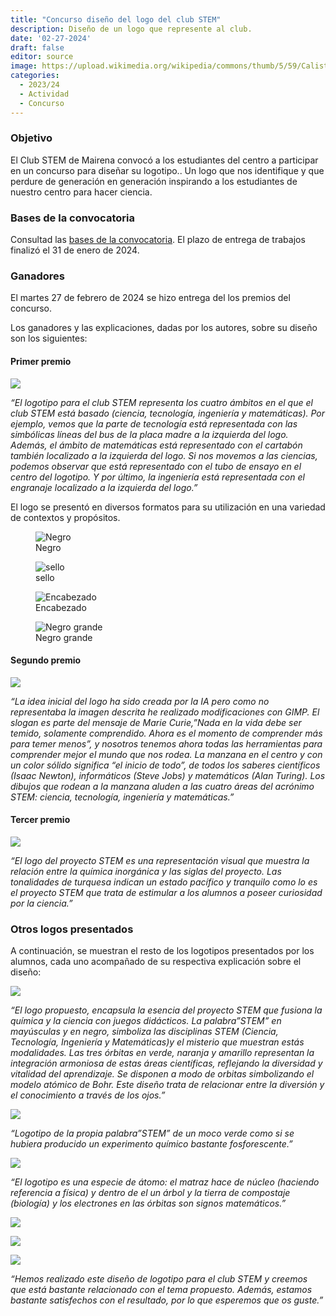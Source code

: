 ```yaml
---
title: "Concurso diseño del logo del club STEM"
description: Diseño de un logo que represente al club.
date: '02-27-2024'
draft: false
editor: source
image: https://upload.wikimedia.org/wikipedia/commons/thumb/5/59/Calisthenics_in_Berlin-Marzahn_%28Marzahner_Promenade%29_Siegertreppchen.jpg/640px-Calisthenics_in_Berlin-Marzahn_%28Marzahner_Promenade%29_Siegertreppchen.jpg
categories: 
  - 2023/24
  - Actividad
  - Concurso
---
```


### Objetivo

El Club STEM de Mairena convocó a los estudiantes del centro a participar en un concurso para diseñar su logotipo.. Un logo que nos identifique y que perdure de generación en generación inspirando a los estudiantes de nuestro centro para hacer ciencia.

### Bases de la convocatoria

Consultad las [bases de la convocatoria](/docs/Concurso%20Logotipo%20Club%20Stem.pdf). El plazo de entrega de trabajos finalizó el 31 de enero de 2024.

### Ganadores

El martes 27 de febrero de 2024 se hizo entrega del los premios del concurso.

Los ganadores y las explicaciones, dadas por los autores, sobre su diseño son los siguientes:

#### Primer premio

![](./images/logo_1_color.png){fig-align="center"}

*"El logotipo para el club STEM representa los cuatro ámbitos en el que el club STEM está basado (ciencia, tecnología, ingeniería y matemáticas). Por ejemplo, vemos que la parte de tecnología está representada con las simbólicas líneas del bus de la placa madre a la izquierda del logo. Además, el ámbito de matemáticas está representado con el cartabón también localizado a la izquierda del logo. Si nos movemos a las ciencias, podemos observar que está representado con el tubo de ensayo en el centro del logotipo. Y por último, la ingeniería está representada con el engranaje localizado a la izquierda del logo."*

El logo se presentó en diversos formatos para su utilización en una variedad de contextos y propósitos.

::: {layout-ncol="2"}
![Negro](./images/logo_1_negro.gif)

![sello](./images/logo_1_sello.gif)

![Encabezado](./images/logo1_encabezado.png)

![Negro grande](./images/logo_1_negro_grande.png)
:::

#### Segundo premio

![](./images/logo_2.jpg){fig-align="center"}

*"La idea inicial del logo ha sido creada por la IA pero como no representaba la imagen descrita he realizado modificaciones con GIMP. El slogan es parte del mensaje de Marie Curie, "Nada en la vida debe ser temido, solamente comprendido. Ahora es el momento de comprender más para temer menos", y nosotros tenemos ahora todas las herramientas para comprender mejor el mundo que nos rodea. La manzana en el centro y con un color sólido significa “el inicio de todo”, de todos los saberes científicos (Isaac Newton), informáticos (Steve Jobs) y matemáticos (Alan Turing). Los dibujos que rodean a la manzana aluden a las cuatro áreas del acrónimo STEM: ciencia, tecnología, ingeniería y matemáticas."*

#### Tercer premio

![](./images/logo_3.png){fig-align="center"}

*"El logo del proyecto STEM es una representación visual que muestra la relación entre la química inorgánica y las siglas del proyecto. Las tonalidades de turquesa indican un estado pacífico y tranquilo como lo es el proyecto STEM que trata de estimular a los alumnos a poseer curiosidad por la ciencia."*

### Otros logos presentados

A continuación, se muestran el resto de los logotipos presentados por los alumnos, cada uno acompañado de su respectiva explicación sobre el diseño:

![](./images/logo_7.png){fig-align="center"}

*"El logo propuesto, encapsula la esencia del proyecto STEM que fusiona la química y la ciencia con juegos didácticos. La palabra "STEM" en mayúsculas y en negro, simboliza las disciplinas STEM (Ciencia, Tecnología, Ingeniería y Matemáticas)y el misterio que muestran estás modalidades. Las tres órbitas en verde, naranja y amarillo representan la integración armoniosa de estas áreas científicas, reflejando la diversidad y vitalidad del aprendizaje. Se disponen a modo de orbitas simbolizando el modelo atómico de Bohr. Este diseño trata de relacionar entre la diversión y el conocimiento a través de los ojos."*

![](./images/logo_8.png){fig-align="center"}

*"Logotipo de la propia palabra "STEM" de un moco verde como si se hubiera producido un experimento químico bastante fosforescente."*

![](./images/logo_9.png){fig-align="center"}

*"El logotipo es una especie de átomo: el matraz hace de núcleo (haciendo referencia a física) y dentro de el un árbol y la tierra de compostaje (biología) y los electrones en las órbitas son signos matemáticos."*

![](./images/logo_4.gif){fig-align="center"}

![](./images/logo_5.jpg){fig-align="center"}

![](./images/logo_6.png){fig-align="center"}

*"Hemos realizado este diseño de logotipo para el club STEM y creemos que está bastante relacionado con el tema propuesto. Además, estamos bastante satisfechos con el resultado, por lo que esperemos que os guste."*


